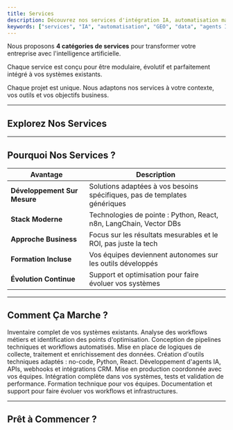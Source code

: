 ```yaml
---
title: Services
description: Découvrez nos services d'intégration IA, automatisation marketing, GEO et data engineering.
keywords: ["services", "IA", "automatisation", "GEO", "data", "agents IA", "marketing automation"]
---
```


Nous proposons **4 catégories de services** pour transformer votre entreprise avec l'intelligence artificielle.

Chaque service est conçu pour être modulaire, évolutif et parfaitement intégré à vos systèmes existants.

<Note type="success" title="Solutions Sur Mesure">
  Chaque projet est unique. Nous adaptons nos services à votre contexte, vos outils et vos objectifs business.
</Note>

---

## Explorez Nos Services

<CardGrid>
  <Card
    subtitle="Service"
    title="Intégration d'Agents IA"
    description="Agents intelligents n8n, Python, RAG, fine-tuning de modèles pour automatiser vos processus complexes."
    href="/docs/agent-ia"
  />
  <Card
    subtitle="Service"
    title="Automatisation Marketing"
    description="Cold email, génération de contenu, prospection automatisée et optimisation de campagnes multi-canaux."
    href="/docs/market-automation"
  />
  <Card
    subtitle="Service"
    title="GEO & Visibilité IA"
    description="Optimisation pour moteurs de recherche IA, veille concurrentielle, documentation officielle et intégration MCP."
    href="/docs/geo"
  />
  <Card
    subtitle="Service"
    title="Data Engineering"
    description="Visualisation, pipelines automatisés, datasets pour fine-tuning et systèmes RAG sur mesure."
    href="/docs/data"
  />
</CardGrid>

---

## Pourquoi Nos Services ?

| Avantage                     | Description                                                                 |
| ---------------------------- | --------------------------------------------------------------------------- |
| **Développement Sur Mesure** | Solutions adaptées à vos besoins spécifiques, pas de templates génériques  |
| **Stack Moderne**            | Technologies de pointe : Python, React, n8n, LangChain, Vector DBs         |
| **Approche Business**        | Focus sur les résultats mesurables et le ROI, pas juste la tech           |
| **Formation Incluse**        | Vos équipes deviennent autonomes sur les outils développés                 |
| **Évolution Continue**       | Support et optimisation pour faire évoluer vos systèmes                    |

---

## Comment Ça Marche ?

<Step>
  <StepItem title="Audit de Stack & Workflows">
    Inventaire complet de vos systèmes existants. Analyse des workflows métiers et identification des points d'optimisation.
  </StepItem>

  <StepItem title="Architecture & Automatisation">
    Conception de pipelines techniques et workflows automatisés. Mise en place de logiques de collecte, traitement et enrichissement des données.
  </StepItem>

  <StepItem title="Développement sur mesure">
    Création d'outils techniques adaptés : no-code, Python, React. Développement d'agents IA, APIs, webhooks et intégrations CRM.
  </StepItem>

  <StepItem title="Déploiement & Intégration">
    Mise en production coordonnée avec vos équipes. Intégration complète dans vos systèmes, tests et validation de performance.
  </StepItem>

  <StepItem title="Formation & Évolution">
    Formation technique pour vos équipes. Documentation et support pour faire évoluer vos workflows et infrastructures.
  </StepItem>
</Step>

---

## Prêt à Commencer ?

<CardGrid>
  <Card
    title="Découvrir Ma Vision"
    description="Comprendre ma philosophie et mon approche de l'IA appliquée aux opérations."
    href="/docs/authenlink/vision"
  />
  <Card
    title="Retour à AuthenLink"
    description="En savoir plus sur l'agence et notre mission."
    href="/docs/authenlink"
  />
  <Card
    title="Contactez-moi"
    description="Discutons de votre projet et obtenez un audit gratuit."
    href="https://www.authenlink.com"
    external={true}
  />
</CardGrid>
